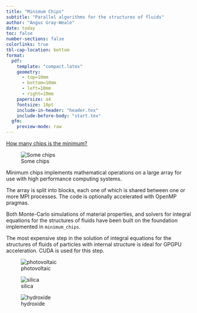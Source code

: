 ```yaml
---
title: "Minimum Chips"
subtitle: "Parallel algorithms for the structures of fluids"
author: "Angus Gray-Weale"
date: today
toc: false
number-sections: false
colorlinks: true
tbl-cap-location: bottom
format:
  pdf:
    template: "compact.latex"
    geometry:
      - top=10mm
      - bottom=10mm
      - left=10mm
      - right=10mm
    papersize: a4
    fontsize: 10pt
    include-in-header: "header.tex"
    include-before-body: "start.tex"
  gfm:
    preview-mode: raw
---
```


[How many chips is the minimum?](https://www.abc.net.au/news/2019-12-21/minimum-chips-size-debate-brandon-gatgens/11772776)

![Some chips](chips.png)

Minimum chips implements mathematical operations
on a large array for use with high performance
computing systems.

The array is split into blocks, each one of which
is shared between one or more MPI processes.
The code is optionally accelerated with OpenMP pragmas.

Both Monte-Carlo simulations of material properties,
and solvers for integral equations for the 
structures of fluids have been built on
the foundation implemented in `minimum_chips`.

The most expensive step in the solution of
integral equations for the structures of fluids
of particles with internal structure is ideal
for GPGPU acceleration. CUDA is used for this
step.

![photovoltaic](betaMAPbI3.png)

![silica](silica.png)

![hydroxide](oh_coordination.png)
